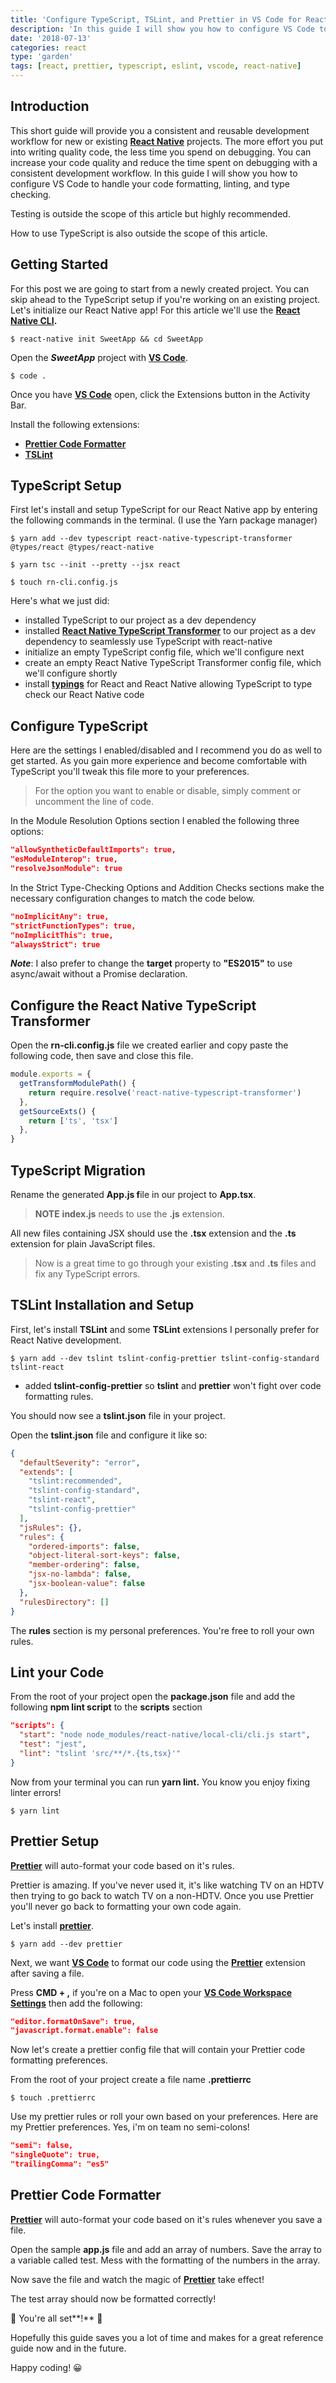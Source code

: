 ```yaml
---
title: 'Configure TypeScript, TSLint, and Prettier in VS Code for React Native Development'
description: 'In this guide I will show you how to configure VS Code to handle your code formatting, linting, and type checking'
date: '2018-07-13'
categories: react
type: 'garden'
tags: [react, prettier, typescript, eslint, vscode, react-native]
---
```


## Introduction

This short guide will provide you a consistent and reusable development workflow for new or existing [**React Native**][1] projects. The more effort you put into writing quality code, the less time you spend on debugging. You can increase your code quality and reduce the time spent on debugging with a consistent development workflow. In this guide I will show you how to configure VS Code to handle your code formatting, linting, and type checking.

Testing is outside the scope of this article but highly recommended.

How to use TypeScript is also outside the scope of this article.

## Getting Started

For this post we are going to start from a newly created project. You can skip ahead to the TypeScript setup if you're working on an existing project. Let's initialize our React Native app! For this article we'll use the [**React Native CLI**][2]**.**

`$ react-native init SweetApp && cd SweetApp`

Open the **_SweetApp_** project with [**VS Code**][4].

`$ code .`

Once you have [**VS Code**][4] open, click the Extensions button in the Activity Bar.

Install the following extensions:

- [**Prettier Code Formatter**][6]
- [**TSLint**][7]

## TypeScript Setup

First let's install and setup TypeScript for our React Native app by entering the following commands in the terminal. (I use the Yarn package manager)

`$ yarn add --dev typescript react-native-typescript-transformer @types/react @types/react-native`

`$ yarn tsc --init --pretty --jsx react`

`$ touch rn-cli.config.js`

Here's what we just did:

- installed TypeScript to our project as a dev dependency
- installed [**React Native TypeScript Transformer**][9] to our project as a dev dependency to seamlessly use TypeScript with react-native
- initialize an empty TypeScript config file, which we'll configure next
- create an empty React Native TypeScript Transformer config file, which we'll configure shortly
- install [**typings**][10] for React and React Native allowing TypeScript to type check our React Native code

## Configure TypeScript

Here are the settings I enabled/disabled and I recommend you do as well to get started. As you gain more experience and become comfortable with TypeScript you'll tweak this file more to your preferences.

> For the option you want to enable or disable, simply comment or uncomment the line of code.

In the Module Resolution Options section I enabled the following three options:

```json
"allowSyntheticDefaultImports": true,
"esModuleInterop": true,
"resolveJsonModule": true
```

In the Strict Type-Checking Options and Addition Checks sections make the necessary configuration changes to match the code below.

```json
"noImplicitAny": true,
"strictFunctionTypes": true,
"noImplicitThis": true,
"alwaysStrict": true
```

**_Note_**: I also prefer to change the **target** property to **"ES2015"** to use async/await without a Promise declaration.

## Configure the React Native TypeScript Transformer

Open the **rn-cli.config.js** file we created earlier and copy paste the following code, then save and close this file.

```js
module.exports = {
  getTransformModulePath() {
    return require.resolve('react-native-typescript-transformer')
  },
  getSourceExts() {
    return ['ts', 'tsx']
  },
}
```

## TypeScript Migration

Rename the generated **App.js f**ile in our project to **App.tsx**.

> **NOTE** **index.js** needs to use the **.js** extension.

All new files containing JSX should use the **.tsx** extension and the **.ts** extension for plain JavaScript files.

> Now is a great time to go through your existing **.tsx** and **.ts** files and fix any TypeScript errors.

## TSLint Installation and Setup

First, let's install **TSLint** and some **TSLint** extensions I personally prefer for React Native development.

`$ yarn add --dev tslint tslint-config-prettier tslint-config-standard tslint-react`

- added **tslint-config-prettier** so **tslint** and **prettier** won't fight over code formatting rules.

You should now see a **tslint.json** file in your project.

Open the **tslint.json** file and configure it like so:

```json
{
  "defaultSeverity": "error",
  "extends": [
    "tslint:recommended",
    "tslint-config-standard",
    "tslint-react",
    "tslint-config-prettier"
  ],
  "jsRules": {},
  "rules": {
    "ordered-imports": false,
    "object-literal-sort-keys": false,
    "member-ordering": false,
    "jsx-no-lambda": false,
    "jsx-boolean-value": false
  },
  "rulesDirectory": []
}
```

The **rules** section is my personal preferences. You're free to roll your own rules.

## Lint your Code

From the root of your project open the **package.json** file and add the following **npm lint script** to the **scripts** section

```json
"scripts": {
  "start": "node node_modules/react-native/local-cli/cli.js start",
  "test": "jest",
  "lint": "tslint 'src/**/*.{ts,tsx}'"
}
```

Now from your terminal you can run **yarn lint.** You know you enjoy fixing linter errors!

`$ yarn lint`

## Prettier Setup

[**Prettier**][18] will auto-format your code based on it's rules.

Prettier is amazing. If you've never used it, it's like watching TV on an HDTV then trying to go back to watch TV on a non-HDTV. Once you use Prettier you'll never go back to formatting your own code again.

Let's install [**prettier**][19].

`$ yarn add --dev prettier`

Next, we want [**VS Code**][4] to format our code using the [**Prettier**][18] extension after saving a file.

Press **CMD + ,** if you're on a Mac to open your [**VS Code Workspace Settings**][21] then add the following:

```json
"editor.formatOnSave": true,
"javascript.format.enable": false
```

Now let's create a prettier config file that will contain your Prettier code formatting preferences.

From the root of your project create a file name **.prettierrc**

`$ touch .prettierrc`

Use my prettier rules or roll your own based on your preferences. Here are my Prettier preferences. Yes, i'm on team no semi-colons!

```json
"semi": false,
"singleQuote": true,
"trailingComma": "es5"
```

## Prettier Code Formatter

[**Prettier**][18] will auto-format your code based on it's rules whenever you save a file.

Open the sample **app.js** file and add an array of numbers. Save the array to a variable called test. Mess with the formatting of the numbers in the array.

Now save the file and watch the magic of [**Prettier**][18] take effect!

The test array should now be formatted correctly!

🎉 You're all set**!** 🎉

Hopefully this guide saves you a lot of time and makes for a great reference guide now and in the future.

Happy coding! 😀

[1]: https://facebook.github.io/react-native/
[2]: https://facebook.github.io/react-native/docs/getting-started.html#the-react-native-cli
[4]: https://code.visualstudio.com/
[6]: https://marketplace.visualstudio.com/items?itemName=esbenp.prettier-vscode
[7]: https://marketplace.visualstudio.com/items?itemName=eg2.tslint
[9]: https://github.com/ds300/react-native-typescript-transformer
[10]: https://github.com/DefinitelyTyped/DefinitelyTyped
[18]: https://github.com/prettier/prettier
[19]: https://www.npmjs.com/package/prettier-eslint
[21]: https://code.visualstudio.com/docs/getstarted/settings
